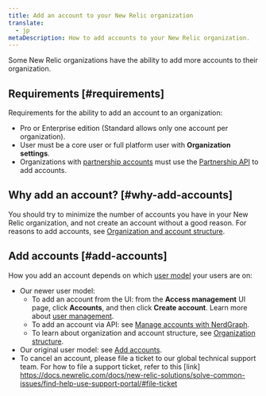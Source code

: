 ```yaml
---
title: Add an account to your New Relic organization
translate:
  - jp
metaDescription: How to add accounts to your New Relic organization. 
---
```


Some New Relic organizations have the ability to add more accounts to their organization. 

## Requirements [#requirements]

Requirements for the ability to add an account to an organization: 

* Pro or Enterprise edition (Standard allows only one account per organization).
* User must be a core user or full platform user with **Organization settings**.
* Organizations with [partnership accounts](/docs/new-relic-partnerships/partner-integration-guide/partner-account-maintenance/partnership-accounts-users-subscriptions) must use the [Partnership API](/docs/new-relic-partnerships/partner-integration-guide/partner-account-maintenance/partner-api) to add accounts. 

## Why add an account? [#why-add-accounts]

You should try to minimize the number of accounts you have in your New Relic organization, and not create an account without a good reason. For reasons to add accounts, see [Organization and account structure](/docs/accounts/accounts-billing/account-structure/new-relic-account-structure). 

## Add accounts [#add-accounts]

How you add an account depends on which [user model](/docs/accounts/original-accounts-billing/original-product-based-pricing/overview-user-models) your users are on: 

* Our newer user model: 
  * To add an account from the UI: from the **Access management** UI page, click **Accounts**, and then click **Create account**. Learn more about [user management](/docs/accounts/accounts-billing/new-relic-one-user-management/user-management-ui-and-tasks#where).
  * To add an account via API: see [Manage accounts with NerdGraph](/docs/apis/nerdgraph/examples/manage-accounts-nerdgraph).
  * To learn about organization and account structure, see [Organization structure](/docs/accounts/accounts-billing/account-structure/new-relic-account-structure). 
* Our original user model: see [Add accounts](/docs/accounts/original-accounts-billing/original-users-roles/parent-child-account-structure/#creating). 
* To cancel an account, please file a ticket to our global technical support team. For how to file a support ticket, refer to this [link] https://docs.newrelic.com/docs/new-relic-solutions/solve-common-issues/find-help-use-support-portal/#file-ticket
